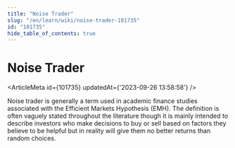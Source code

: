 ```yaml
---
title: "Noise Trader"
slug: "/en/learn/wiki/noise-trader-101735"
id: "101735"
hide_table_of_contents: true
---
```



# Noise Trader

<ArticleMeta id={101735} updatedAt={'2023-09-26 13:58:58'} />
<div className='border-solid border-b border-t-0 my-4 border-[var(--ifm-color-gray-300)]' />

Noise trader is generally a term used in academic finance studies associated with the Efficient Markets Hypothesis (EMH). The definition is often vaguely stated throughout the literature though it is mainly intended to describe investors who make decisions to buy or sell based on factors they believe to be helpful but in reality will give them no better returns than random choices.
